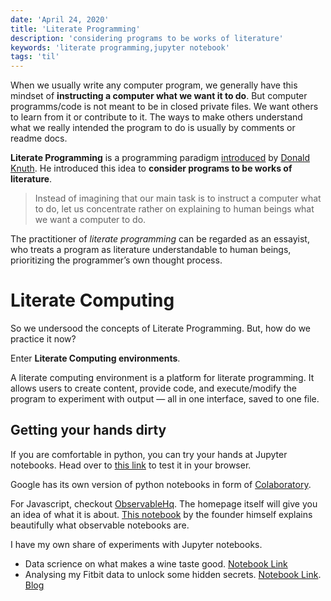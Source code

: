 ```yaml
---
date: 'April 24, 2020'
title: 'Literate Programming'
description: 'considering programs to be works of literature'
keywords: 'literate programming,jupyter notebook'
tags: 'til'
---
```


When we usually write any computer program, we generally have this mindset of **instructing a computer what we want it to do**.
But computer programms/code is not meant to be in closed private files. We want others to learn from it or contribute to it.
The ways to make others understand what we really intended the program to do is usually by comments or readme docs.

**Literate Programming** is a programming paradigm [introduced](https://tex.loria.fr/litte/knuthweb.pdf) by [Donald Knuth](https://www-cs-faculty.stanford.edu/~knuth/index.html).
He introduced this idea to **consider programs to be works of literature**.

> Instead of imagining that our main task is to instruct a computer what to do,
> let us concentrate rather on explaining to human beings what we want a computer to do.

The practitioner of _literate programming_ can be regarded as an essayist, who treats a program as literature understandable to human beings, prioritizing the programmer’s own thought process.

# Literate Computing

So we undersood the concepts of Literate Programming. But, how do we practice it now?

Enter **Literate Computing environments**.

A literate computing environment is a platform for literate programming.
It allows users to create content, provide code, and execute/modify the program to experiment with output — all in one interface, saved to one file.

## Getting your hands dirty

If you are comfortable in python, you can try your hands at Jupyter notebooks. Head over to [this link](https://jupyter.org/try) to test it in your browser.

Google has its own version of python notebooks in form of [Colaboratory](https://colab.research.google.com/notebooks/intro.ipynb).

For Javascript, checkout [ObservableHq](https://observablehq.com/). The homepage itself will give you an idea of what it is about.
[This notebook](https://observablehq.com/@observablehq/five-minute-introduction) by the founder himself explains beautifully what observable notebooks are.

I have my own share of experiments with Jupyter notebooks.

- Data scrience on what makes a wine taste good. [Notebook Link](https://github.com/yashatgit/WineDataScience/blob/master/Wine%20Analysis.ipynb)
- Analysing my Fitbit data to unlock some hidden secrets. [Notebook Link](https://github.com/yashatgit/fitbit-analyzer/blob/master/Fitbit_Data_Analysis.ipynb). [Blog](/blog/fitbit-data-analysis)
